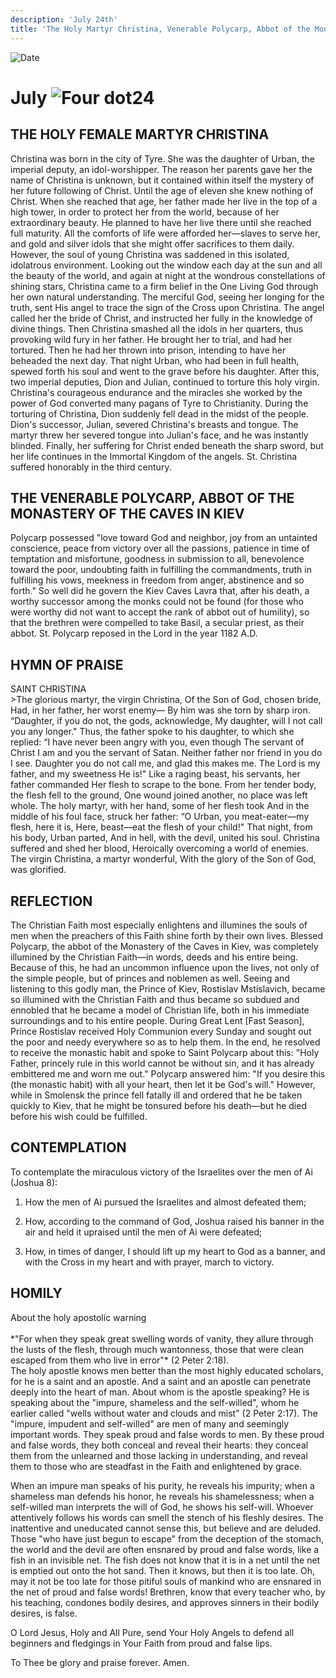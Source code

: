 ```yaml
---
description: 'July 24th'
title: 'The Holy Martyr Christina, Venerable Polycarp, Abbot of the Monastery of the Kiev Caves'
---
```


<CustomPaginator />
<RunningHead />

<Image src="/title-imprint.png" height={68} width={50} alt="Date" className="title-imprint"/>

# <div id="date">July <Image className="four-dot" src="/four-dot.png" height={15} width={15} alt="Four dot" />24</div>

## THE HOLY FEMALE MARTYR CHRISTINA

Christina was born in the city of Tyre. She was the daughter of Urban, the imperial deputy, an idol-worshipper. The reason her parents gave her the name of Christina is unknown, but it contained within itself the mystery of her future following of Christ. Until the age of eleven she knew nothing of Christ. When she reached that age, her father made her live in the top of a high tower, in order to protect her from the world, because of her extraordinary beauty. He planned to have her live there until she reached full maturity.  All the comforts of life were afforded her—slaves to serve her, and gold and silver idols that she might offer sacrifices to them daily. However, the soul of young Christina was saddened in this isolated, idolatrous environment. Looking out the window each day at the sun and all the beauty of the world, and again at night at the wondrous constellations of shining stars, Christina came to a firm belief in the One Living God through her own natural understanding. The merciful God, seeing her longing for the truth, sent His angel to trace the sign of the Cross upon Christina. The angel called her the bride of Christ, and instructed her fully in the knowledge of divine things. Then Christina smashed all the idols in her quarters, thus provoking wild fury in her father. He brought her to trial, and had her tortured. Then he had her thrown into prison, intending to have her beheaded the next day. That night Urban, who had been in full health, spewed forth his soul and went to the grave before his daughter. After this, two imperial deputies, Dion and Julian, continued to torture this holy virgin. Christina's courageous endurance and the miracles she worked by the power of God converted many pagans of Tyre to Christianity. During the torturing of Christina, Dion suddenly fell dead in the midst of the people. Dion's successor, Julian, severed Christina's breasts and tongue. The martyr threw her severed tongue into Julian's face, and he was instantly blinded. Finally, her suffering for Christ ended beneath the sharp sword, but her life continues in the Immortal Kingdom of the angels. St. Christina suffered honorably in the third century.

## THE VENERABLE POLYCARP, ABBOT OF THE MONASTERY OF THE CAVES IN KIEV

Polycarp possessed "love toward God and neighbor, joy from an untainted conscience, peace from victory over all the passions, patience in time of temptation and misfortune, goodness in submission to all, benevolence toward the poor, undoubting faith in fulfilling the commandments, truth in fulfilling his vows, meekness in freedom from anger, abstinence and so forth." So well did he govern the Kiev Caves Lavra that, after his death, a worthy successor among the monks could not be found (for those who were worthy did not want to accept the rank of abbot out of humility), so that the brethren were compelled to take Basil, a secular priest, as their abbot. St. Polycarp reposed in the Lord in the year 1182 A.D.


## HYMN OF PRAISE
<div style={{textAlign:'center', color:'crimson', fontWeight:'bold'}}>
SAINT CHRISTINA
</div>
>The glorious martyr, the virgin Christina,  
Of the Son of God, chosen bride,  
Had, in her father, her worst enemy—  
By him was she torn by sharp iron.  
“Daughter, if you do not, the gods, acknowledge,  
My daughter, will I not call you any longer."  
Thus, the father spoke to his daughter, to which she replied:  
“I have never been angry with you, even though  
The servant of Christ I am and you the servant of Satan.  
Neither father nor friend in you do I see.  
Daughter you do not call me, and glad this makes me.  
The Lord is my father, and my sweetness He is!"  
Like a raging beast, his servants, her father commanded  
Her flesh to scrape to the bone.  
From her tender body, the flesh fell to the ground,  
One wound joined another, no place was left whole.  
The holy martyr, with her hand, some of her flesh took  
And in the middle of his foul face, struck her father:  
“O Urban, you meat-eater—my flesh, here it is,  
Here, beast—eat the flesh of your child!"  
That night, from his body, Urban parted,  
And in hell, with the devil, united his soul.  
Christina suffered and shed her blood,  
Heroically overcoming a world of enemies.  
The virgin Christina, a martyr wonderful,  
With the glory of the Son of God, was glorified.  


## REFLECTION

The Christian Faith most especially enlightens and illumines the souls of men when the preachers of this Faith shine forth by their own lives. Blessed Polycarp, the abbot of the Monastery of the Caves in Kiev, was completely illumined by the Christian Faith—in words, deeds and his entire being. Because of this, he had an uncommon influence upon the lives, not only of the simple people, but of princes and noblemen as well. Seeing and listening to this godly man, the Prince of Kiev, Rostislav Mstislavich, became so illumined with the Christian Faith and thus became so subdued and ennobled that he became a model of Christian life, both in his immediate surroundings and to his entire people. During Great Lent [Fast Season], Prince Rostislav received Holy Communion every Sunday and sought out the poor and needy everywhere so as to help them. In the end, he resolved to receive the monastic habit and spoke to Saint Polycarp about this: "Holy Father, princely rule in this world cannot be without sin, and it has already embittered me and worn me out." Polycarp answered him: "If you desire this (the monastic habit) with all your heart, then let it be God's will." However, while in Smolensk the prince fell fatally ill and ordered that he be taken quickly to Kiev, that he might be tonsured before his death—but he died before his wish could be fulfilled.


## CONTEMPLATION

To contemplate the miraculous victory of the Israelites over the men of Ai (Joshua 8):

1. How the men of Ai pursued the Israelites and almost defeated them;

2. How, according to the command of God, Joshua raised his banner in the air and held it upraised until the men of Ai were defeated;

3. How, in times of danger, I should lift up my heart to God as a banner, and with the Cross in my heart and with prayer, march to victory.


## HOMILY
<div style={{textAlign:'center', color:'crimson', fontWeight:'bold'}}>
About the holy apostolic warning
</div>
<br />
<div style={{textAlign:'right'}}>
*"For when they speak great swelling words of vanity, they allure through the lusts of the flesh, through much wantonness, those that were clean escaped from them who live in error"* (2 Peter 2:18).
</div>
The holy apostle knows men better than the most highly educated scholars, for he is a saint and an apostle. And a saint and an apostle can penetrate deeply into the heart of man. About whom is the apostle speaking? He is speaking about the "impure, shameless and the self-willed", whom he earlier called "wells without water and clouds and mist" (2 Peter 2:17). The "impure, impudent and self-willed" are men of many and seemingly important words. They speak proud and false words to men. By these proud and false words, they both conceal and reveal their hearts: they conceal them from the unlearned and those lacking in understanding, and reveal them to those who are steadfast in the Faith and enlightened by grace.

When an impure man speaks of his purity, he reveals his impurity; when a shameless man defends his honor, he reveals his shamelessness; when a self-willed man interprets the will of God, he shows his self-will. Whoever attentively follows his words can smell the stench of his fleshly desires. The inattentive and uneducated cannot sense this, but believe and are deluded. Those "who have just begun to escape" from the deception of the stomach, the world and the devil are often ensnared by proud and false words, like a fish in an invisible net. The fish does not know that it is in a net until the net is emptied out onto the hot sand. Then it knows, but then it is too late. Oh, may it not be too late for those pitiful souls of mankind who are ensnared in the net of proud and false words! Brethren, know that every teacher who, by his teaching, condones bodily desires, and approves sinners in their bodily desires, is false.

O Lord Jesus, Holy and All Pure, send Your Holy Angels to defend all beginners and fledgings in Your Faith from proud and false lips.

To Thee be glory and praise forever. Amen.